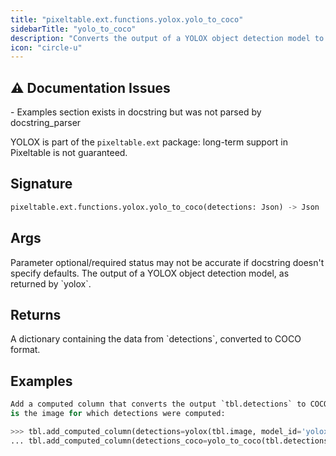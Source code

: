 ```yaml
---
title: "pixeltable.ext.functions.yolox.yolo_to_coco"
sidebarTitle: "yolo_to_coco"
description: "Converts the output of a YOLOX object detection model to COCO format."
icon: "circle-u"
---
```

## ⚠️ Documentation Issues

<Warning>
- Examples section exists in docstring but was not parsed by docstring_parser
</Warning>

YOLOX is part of the `pixeltable.ext` package: long-term support in Pixeltable is not guaranteed.


## Signature

```python
pixeltable.ext.functions.yolox.yolo_to_coco(detections: Json) -> Json
```

## Args

<Note>
Parameter optional/required status may not be accurate if docstring doesn't specify defaults.
</Note>

<ParamField path="detections" type="Json" required>
  The output of a YOLOX object detection model, as returned by `yolox`.


</ParamField>

## Returns

<ResponseField name="return" type="any" required>
  A dictionary containing the data from `detections`, converted to COCO format.


</ResponseField>

## Examples

```python
Add a computed column that converts the output `tbl.detections` to COCO format, where `tbl.image`
is the image for which detections were computed:

>>> tbl.add_computed_column(detections=yolox(tbl.image, model_id='yolox_m', threshold=0.8))
... tbl.add_computed_column(detections_coco=yolo_to_coco(tbl.detections))
```


